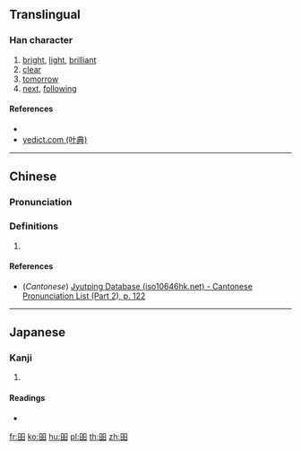==Translingual==

===Han character===
{{Han char|rn=72|rad=日|as=04|sn=8|four=66000|canj=AA,XAA|ids=⿰日日}}

# [[bright]], [[light]], [[brilliant]]
# [[clear]]
# [[tomorrow]]
# [[next]], [[following]]

====References====
* {{Han ref|kx=0491.110|dkj=13804|dj=0852.170|hdz=21490.020|uh=660D|ud=26125|bh=CCCC|bd=52428}}
* [http://yedict.com/htm/66/660D.htm yedict.com (叶典)]

----

==Chinese==
{{zh-forms}}

===Pronunciation===
{{zh-pron
|m=xuān
|c=hyun1
|mc=
|oc=
|ma=
|cat=a,n
}}

===Definitions===
{{zh-hanzi}}

# {{rfdef|lang=zh}}

====References====
* (''Cantonese'') [http://www.iso10646hk.net/jp/document/download.jsp Jyutping Database (iso10646hk.net) - Cantonese Pronunciation List (Part 2), p. 122]

----

==Japanese==

===Kanji===
{{ja-kanji|grade=|rs=日04}}

# {{defn|lang=ja|sort=日04}}

====Readings====
* {{ja-readings|on=[[けん]] (ken), [[かん]] (kan)|kun=[[あきらか]] (akiraka)}}

[[fr:昍]]
[[ko:昍]]
[[hu:昍]]
[[pl:昍]]
[[th:昍]]
[[zh:昍]]